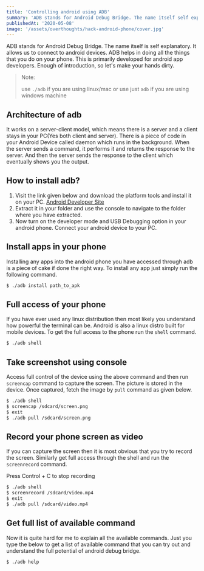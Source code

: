 ---
title: 'Controlling android using ADB'
summary: 'ADB stands for Android Debug Bridge. The name itself self explanatory. It allows us to connect to android devices.'
publishedAt: '2020-05-08'
image: '/assets/overthoughts/hack-android-phone/cover.jpg'
---

ADB stands for Android Debug Bridge. The name itself is self explanatory. It allows us to connect to android devices. ADB helps in doing all the things that you do on your phone. This is primarily developed for android app developers. Enough of introduction, so let's make your hands dirty.

> Note:
>
> use `./adb` if you are using linux/mac or use just `adb` if you are using windows machine

## Architecture of adb

It works on a server-client model, which means there is a server and a client stays in your PC(Yes both client and server). There is a piece of code in your Android Device called daemon which runs in the background. When the server sends a command, it performs it and returns the response to the server. And then the server sends the response to the client which eventually shows you the output.

## How to install adb?

1. Visit the link given below and download the platform tools and install it on your PC.
   [Android Developer Site](https://developer.android.com/studio/releases/platform-tools)
2. Extract it in your folder and use the console to navigate to the folder where you have extracted.
3. Now turn on the developer mode and USB Debugging option in your android phone. Connect your android device to your PC.

## Install apps in your phone

Installing any apps into the android phone you have accessed through adb is a piece of cake if done the right way. To install any app just simply run the following command.

```bash
$ ./adb install path_to_apk
```

## Full access of your phone

If you have ever used any linux distribution then most likely you understand how powerful the terminal can be. Android is also a linux distro built for mobile devices. To get the full access to the phone run the `shell` command.

```bash
$ ./adb shell
```

## Take screenshot using console

Access full control of the device using the above command and then run `screencap` command to capture the screen. The picture is stored in the device. Once captured, fetch the image by `pull` command as given below.

```bash
$ ./adb shell
$ screencap /sdcard/screen.png
$ exit
$ ./adb pull /sdcard/screen.png
```

## Record your phone screen as video

If you can capture the screen then it is most obvious that you try to record the screen. Similarly get full access through the shell and run the `screenrecord` command.

Press Control + C to stop recording

```bash
$ ./adb shell
$ screenrecord /sdcard/video.mp4
$ exit
$ ./adb pull /sdcard/video.mp4
```

## Get full list of available command

Now it is quite hard for me to explain all the available commands. Just you type the below to get a list of available command that you can try out and understand the full potential of android debug bridge.

```bash
$ ./adb help
```
